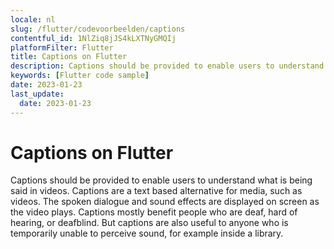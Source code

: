 ```yaml
---
locale: nl
slug: /flutter/codevoorbeelden/captions
contentful_id: 1NlZiq8jJS4kLXTNyGMQIj
platformFilter: Flutter
title: Captions on Flutter
description: Captions should be provided to enable users to understand what is being said in videos.
keywords: [Flutter code sample]
date: 2023-01-23
last_update:
  date: 2023-01-23
---
```


# Captions on Flutter

Captions should be provided to enable users to understand what is being said in videos. Captions are a text based alternative for media, such as videos. The spoken dialogue and sound effects are displayed on screen as the video plays. Captions mostly benefit people who are deaf, hard of hearing, or deafblind. But captions are also useful to anyone who is temporarily unable to perceive sound, for example inside a library.

<CodeSample id="media-captions" locale="nl" platform="flutter"/>
